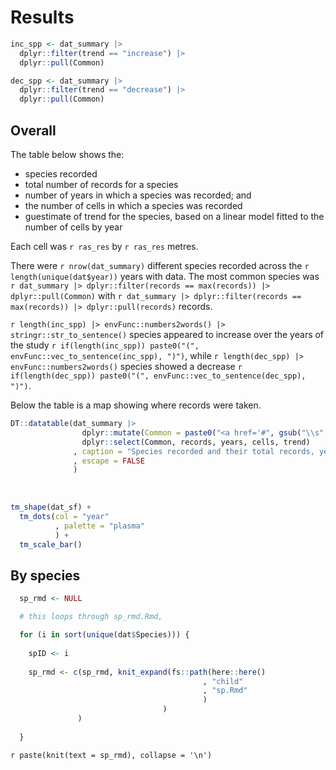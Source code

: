 
# Results

```r

inc_spp <- dat_summary |>
  dplyr::filter(trend == "increase") |>
  dplyr::pull(Common)

dec_spp <- dat_summary |>
  dplyr::filter(trend == "decrease") |>
  dplyr::pull(Common)

```

## Overall

The table below shows the:

* species recorded
* total number of records for a species
* number of years in which a species was recorded; and
* the number of cells in which a species was recorded
* guestimate of trend for the species, based on a linear model fitted to the number of cells by year

Each cell was `r ras_res` by `r ras_res` metres.

There were `r nrow(dat_summary)` different species recorded across the `r length(unique(dat$year))` years with data. The most common species was `r dat_summary |> dplyr::filter(records == max(records)) |> dplyr::pull(Common)` with `r dat_summary |> dplyr::filter(records == max(records)) |> dplyr::pull(records)` records.

`r length(inc_spp) |> envFunc::numbers2words() |> stringr::str_to_sentence()` species appeared to increase over the years of the study `r if(length(inc_spp)) paste0("(", envFunc::vec_to_sentence(inc_spp), ")")`, while `r length(dec_spp) |> envFunc::numbers2words()` species showed a decrease `r if(length(dec_spp)) paste0("(", envFunc::vec_to_sentence(dec_spp), ")")`.

Below the table is a map showing where records were taken.

```r

DT::datatable(dat_summary |>
                dplyr::mutate(Common = paste0("<a href='#", gsub("\\s", "-", tolower(Common)), "'>", Common, "</a><br>")) |>
                dplyr::select(Common, records, years, cells, trend)
              , caption = "Species recorded and their total records, years with a record, cells with a record and trend estimate"
              , escape = FALSE
              )

```

<br>

```r

tm_shape(dat_sf) +
  tm_dots(col = "year"
          , palette = "plasma"
          ) +
  tm_scale_bar()

```

## By species

```r

  sp_rmd <- NULL

  # this loops through sp_rmd.Rmd,

  for (i in sort(unique(dat$Species))) {
    
    spID <- i
    
    sp_rmd <- c(sp_rmd, knit_expand(fs::path(here::here()
                                           , "child"
                                           , "sp.Rmd"
                                           )
                                  )
               )
    
  }

```

`r paste(knit(text = sp_rmd), collapse = '\n')`
